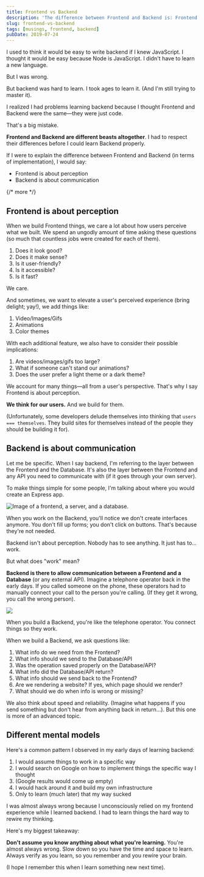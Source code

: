 ```yaml
---
title: Frontend vs Backend
description: 'The difference between Frontend and Backend is: Frontend is about perception; Backend is about communication.'
slug: frontend-vs-backend
tags: [musings, frontend, backend]
pubDate: 2019-07-24
---
```


I used to think it would be easy to write backend if I knew JavaScript. I thought it would be easy because Node is JavaScript. I didn't have to learn a new language.

But I was wrong.

But backend was hard to learn. I took ages to learn it. (And I'm still trying to master it).

I realized I had problems learning backend because I thought Frontend and Backend were the same—they were just code.

That's a big mistake.

**Frontend and Backend are different beasts altogether**. I had to respect their differences before I could learn Backend properly.

If I were to explain the difference between Frontend and Backend (in terms of implementation), I would say:

- Frontend is about perception
- Backend is about communication

{/* more */}

## Frontend is about perception

When we build Frontend things, we care a lot about how users perceive what we built. We spend an ungodly amount of time asking these questions (so much that countless jobs were created for each of them).

1. Does it look good?
2. Does it make sense?
3. Is it user-friendly?
4. Is it accessible?
5. Is it fast?

We care.

And sometimes, we want to elevate a user's perceived experience (bring delight; yay!), we add things like:

1. Video/Images/Gifs
2. Animations
3. Color themes

With each additional feature, we also have to consider their possible implications:

1. Are videos/images/gifs too large?
2. What if someone can't stand our animations?
3. Does the user prefer a light theme or a dark theme?

We account for many things—all from a user's perspective. That's why I say Frontend is about perception.

**We think for our users.** And we build for them.

(Unfortunately, some developers delude themselves into thinking that `users === themselves`. They build sites for themselves instead of the people they should be building it for).

## Backend is about communication

Let me be specific. When I say backend, I'm referring to the layer between the Frontend and the Database. It's also the layer between the Frontend and any API you need to communicate with (if it goes through your own server).

To make things simple for some people, I'm talking about where you would create an Express app.

<Image
  src='/images/2019/frontend-vs-backend/server.png'
  alt='Image of a frontend, a server, and a database.'
/>

When you work on the Backend, you'll notice we don't create interfaces anymore. You don't fill up forms; you don't click on buttons. That's because they're not needed.

Backend isn't about perception. Nobody has to see anything. It just has to... work.

But what does "work" mean?

**Backend is there to allow communication between a Frontend and a Database** (or any external API). Imagine a telephone operator back in the early days. If you called someone on the phone, these operators had to manually connect your call to the person you're calling. (If they get it wrong, you call the wrong person).

<Image
  src='/images/2019/frontend-vs-backend/bell-telephone-operators.jpg'
  caption='Watch [bell telephone switchboard operators](https://youtu.be/2BzRjfOoiVQ) at work'
/>

When you build a Backend, you're like the telephone operator. You connect things so they work.

When we build a Backend, we ask questions like:

1. What info do we need from the Frontend?
2. What info should we send to the Database/API
3. Was the operation saved properly on the Database/API?
4. What info did the Database/API return?
5. What info should we send back to the Frontend?
6. Are we rendering a website? If yes, which page should we render?
7. What should we do when info is wrong or missing?

We also think about speed and reliability. (Imagine what happens if you send something but don't hear from anything back in return...). But this one is more of an advanced topic.

## Different mental models

Here's a common pattern I observed in my early days of learning backend:

1. I would assume things to work in a specific way
2. I would search on Google on how to implement things the specific way I thought
3. (Google results would come up empty)
4. I would hack around it and build my own infrastructure
5. Only to learn (much later) that my way sucked

I was almost always wrong because I unconsciously relied on my frontend experience while I learned backend. I had to learn things the hard way to rewire my thinking.

Here's my biggest takeaway:

**Don't assume you know anything about what you're learning.** You're almost always wrong. Slow down so you have the time and space to learn. Always verify as you learn, so you remember and you rewire your brain.

(I hope I remember this when I learn something new next time).
